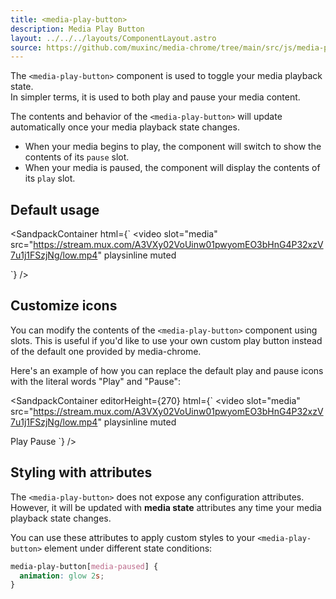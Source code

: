 ```yaml
---
title: <media-play-button>
description: Media Play Button
layout: ../../../layouts/ComponentLayout.astro
source: https://github.com/muxinc/media-chrome/tree/main/src/js/media-play-button.mjs
---
```



The `<media-play-button>` component is used to toggle your media playback state.  
In simpler terms, it is used to both play and pause your media content.

The contents and behavior of the `<media-play-button>` will update automatically 
once your media playback state changes.
  - When your media begins to play, the component will switch to show the contents of its `pause` slot.
  - When your media is paused, the component will display the contents of its `play` slot.

## Default usage

<SandpackContainer
  html={`<media-controller>
  <video
    slot="media"
    src="https://stream.mux.com/A3VXy02VoUinw01pwyomEO3bHnG4P32xzV7u1j1FSzjNg/low.mp4"
    playsinline
    muted
  ></video>
  <media-play-button></media-play-button>
</media-controller>`}
/>

## Customize icons

You can modify the contents of the `<media-play-button>` component using slots. 
This is useful if you'd like to use your own custom play button instead of 
the default one provided by media-chrome.

Here's an example of how you can replace the default play and pause icons with 
the literal words "Play" and "Pause":  

<SandpackContainer
  editorHeight={270}
  html={`<media-controller>
  <video
    slot="media"
    src="https://stream.mux.com/A3VXy02VoUinw01pwyomEO3bHnG4P32xzV7u1j1FSzjNg/low.mp4"
    playsinline
    muted
  ></video>
  <media-play-button>
    <span slot="play">Play</span>
    <span slot="pause">Pause</span>
  </media-play-button>
</media-controller>`}
/>


## Styling with attributes

The `<media-play-button>` does not expose any configuration attributes.  
However, it will be updated with **media state** attributes any time 
your media playback state changes.

You can use these attributes to apply custom styles to 
your `<media-play-button>` element under different state conditions:

```css
media-play-button[media-paused] {
  animation: glow 2s;
}
```
